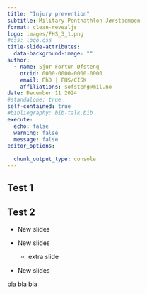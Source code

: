 ```yaml
---
title: "Injury prevention"
subtitle: Military Penthathlon Jørstadmoen
format: clean-revealjs
logo: images/FHS_3_1.png
#css: logo.css
title-slide-attributes: 
  data-background-image: ""
author:
  - name: Sjur Fortun Øfsteng
    orcid: 0000-0000-0000-0000
    email: PhD | FHS/CISK
    affiliations: sofsteng@mil.no
date: December 11 2024
#standalone: true
self-contained: true
#bibliography: bib-talk.bib
execute: 
  echo: false
  warning: false
  message: false
editor_options: 
  
  chunk_output_type: console
---
```




## Test 1


## Test 2


- New slides

- New slides
    - extra slide

- New slides

::: {.notes}

bla bla bla

:::




